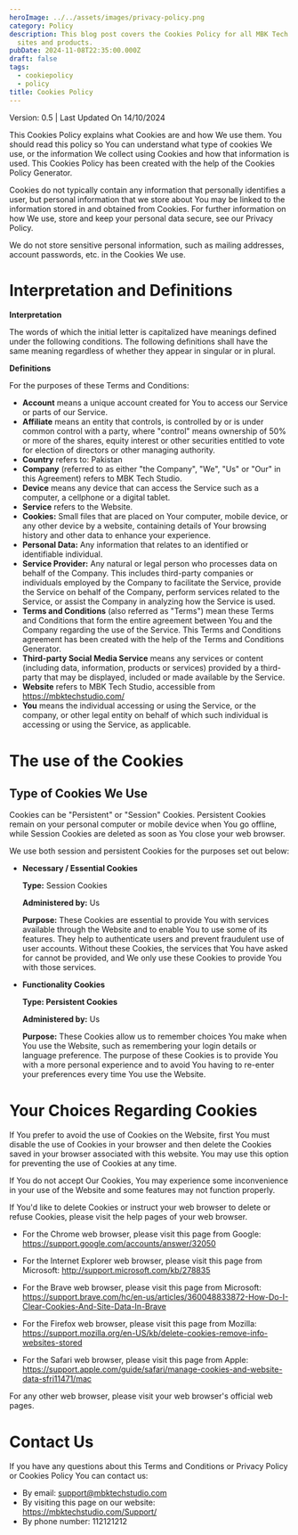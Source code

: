 ```yaml
---
heroImage: ../../assets/images/privacy-policy.png
category: Policy
description: This blog post covers the Cookies Policy for all MBK Tech Studio
  sites and products.
pubDate: 2024-11-08T22:35:00.000Z
draft: false
tags:
  - cookiepolicy
  - policy
title: Cookies Policy
---
```

<a id="cookiePrivacyVersion">Version: 0.5 | Last Updated On 14/10/2024</a>

This Cookies Policy explains what Cookies are and how We use them. You should read this policy so You can understand what type of cookies We use, or the information We collect using Cookies and how that information is used. This Cookies Policy has been created with the help of the Cookies Policy Generator.

Cookies do not typically contain any information that personally identifies a user, but personal information that we store about You may be linked to the information stored in and obtained from Cookies. For further information on how We use, store and keep your personal data secure, see our Privacy Policy.

We do not store sensitive personal information, such as mailing addresses, account passwords, etc. in the Cookies We use.

# Interpretation and Definitions

**Interpretation**

The words of which the initial letter is capitalized have meanings defined under the following conditions. The following definitions shall have the same meaning regardless of whether they appear in singular or in plural.

**Definitions**

For the purposes of these Terms and Conditions:

* **Account** means a unique account created for You to access our Service or parts of our Service.
* **Affiliate** means an entity that controls, is controlled by or is under common control with a party, where "control" means ownership of 50% or more of the shares, equity interest or other securities entitled to vote for election of directors or other managing authority.
* **Country** refers to: Pakistan
* **Company** (referred to as either "the Company", "We", "Us" or "Our" in this Agreement) refers to MBK Tech Studio.
* **Device** means any device that can access the Service such as a computer, a cellphone or a digital tablet.
* **Service** refers to the Website.
* **Cookies:** Small files that are placed on Your computer, mobile device, or any other device by a website, containing details of Your browsing history and other data to enhance your experience.
* **Personal Data:** Any information that relates to an identified or identifiable individual.
* **Service Provider:** Any natural or legal person who processes data on behalf of the Company. This includes third-party companies or individuals employed by the Company to facilitate the Service, provide the Service on behalf of the Company, perform services related to the Service, or assist the Company in analyzing how the Service is used.
* **Terms and Conditions** (also referred as "Terms") mean these Terms and Conditions that form the entire agreement between You and the Company regarding the use of the Service. This Terms and Conditions agreement has been created with the help of the Terms and Conditions Generator.
* **Third-party Social Media Service** means any services or content (including data, information, products or services) provided by a third-party that may be displayed, included or made available by the Service.
* **Website** refers to MBK Tech Studio, accessible from https://mbktechstudio.com/
* **You** means the individual accessing or using the Service, or the company, or other legal entity on behalf of which such individual is accessing or using the Service, as applicable.

# The use of the Cookies

## Type of Cookies We Use

Cookies can be "Persistent" or "Session" Cookies. Persistent Cookies remain on your personal computer or mobile device when You go offline, while Session Cookies are deleted as soon as You close your web browser.

We use both session and persistent Cookies for the purposes set out below:

* **Necessary / Essential Cookies**

  **Type:** Session Cookies

  **Administered by:** Us

  **Purpose:** These Cookies are essential to provide You with services available through the Website and to enable You to use some of its features. They help to authenticate users and prevent fraudulent use of user accounts. Without these Cookies, the services that You have asked for cannot be provided, and We only use these Cookies to provide You with those services.
* **Functionality Cookies**

  **Type: Persistent Cookies**

  **Administered by:** Us

  **Purpose:** These Cookies allow us to remember choices You make when You use the Website, such as remembering your login details or language preference. The purpose of these Cookies is to provide You with a more personal experience and to avoid You having to re-enter your preferences every time You use the Website.

# Your Choices Regarding Cookies

If You prefer to avoid the use of Cookies on the Website, first You must disable the use of Cookies in your browser and then delete the Cookies saved in your browser associated with this website. You may use this option for preventing the use of Cookies at any time.



If You do not accept Our Cookies, You may experience some inconvenience in your use of the Website and some features may not function properly.



If You'd like to delete Cookies or instruct your web browser to delete or refuse Cookies, please visit the help pages of your web browser.

* For the Chrome web browser, please visit this page from Google: https://support.google.com/accounts/answer/32050



* For the Internet Explorer web browser, please visit this page from Microsoft: http://support.microsoft.com/kb/278835



* For the Brave web browser, please visit this page from Microsoft: https://support.brave.com/hc/en-us/articles/360048833872-How-Do-I-Clear-Cookies-And-Site-Data-In-Brave



* For the Firefox web browser, please visit this page from Mozilla: https://support.mozilla.org/en-US/kb/delete-cookies-remove-info-websites-stored



* For the Safari web browser, please visit this page from Apple: https://support.apple.com/guide/safari/manage-cookies-and-website-data-sfri11471/mac

For any other web browser, please visit your web browser's official web pages.

# Contact Us

If you have any questions about this Terms and Conditions or Privacy Policy or Cookies Policy You can contact us:

* By email: [support@mbktechstudio.com](mailto:support@mbktechstudio.com)
* By visiting this page on our website: https://mbktechstudio.com/Support/
* By phone number: 112121212
